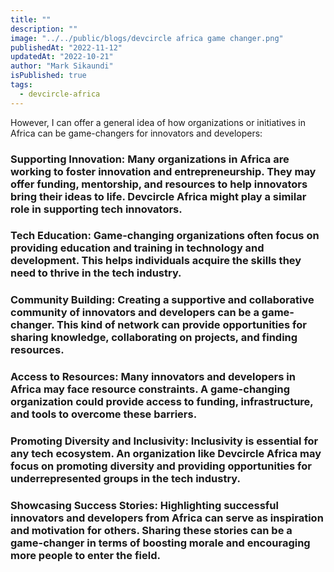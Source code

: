```yaml
---
title: ""
description: ""
image: "../../public/blogs/devcircle africa game changer.png"
publishedAt: "2022-11-12"
updatedAt: "2022-10-21"
author: "Mark Sikaundi"
isPublished: true
tags:
  - devcircle-africa
---
```


However, I can offer a general idea of how organizations or initiatives in Africa can be game-changers for innovators and developers:

### Supporting Innovation: Many organizations in Africa are working to foster innovation and entrepreneurship. They may offer funding, mentorship, and resources to help innovators bring their ideas to life. Devcircle Africa might play a similar role in supporting tech innovators.

### Tech Education: Game-changing organizations often focus on providing education and training in technology and development. This helps individuals acquire the skills they need to thrive in the tech industry.

### Community Building: Creating a supportive and collaborative community of innovators and developers can be a game-changer. This kind of network can provide opportunities for sharing knowledge, collaborating on projects, and finding resources.

### Access to Resources: Many innovators and developers in Africa may face resource constraints. A game-changing organization could provide access to funding, infrastructure, and tools to overcome these barriers.

### Promoting Diversity and Inclusivity: Inclusivity is essential for any tech ecosystem. An organization like Devcircle Africa may focus on promoting diversity and providing opportunities for underrepresented groups in the tech industry.

### Showcasing Success Stories: Highlighting successful innovators and developers from Africa can serve as inspiration and motivation for others. Sharing these stories can be a game-changer in terms of boosting morale and encouraging more people to enter the field.

